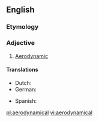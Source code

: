 ==English==

===Etymology===
{{prefix|aero|dynamical}}

===Adjective===
{{en-adj}}

# [[aerodynamic|Aerodynamic]]

====Translations====
{{trans-top|aerodynamic}}
* Dutch: {{t-|nl|aerodynamisch}}
* German: {{t+|de|aerodynamisch}}
{{trans-mid}}
* Spanish: {{t-|es|aerodinámico}}
{{trans-bottom}}

[[pl:aerodynamical]]
[[vi:aerodynamical]]